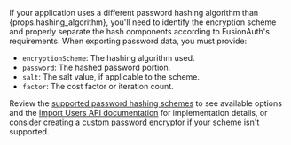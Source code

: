 
If your application uses a different password hashing algorithm than {props.hashing_algorithm}, you'll need to identify the encryption scheme and properly separate the hash components according to FusionAuth's requirements. When exporting password data, you must provide:

- `encryptionScheme`: The hashing algorithm used.
- `password`: The hashed password portion.
- `salt`: The salt value, if applicable to the scheme.
- `factor`: The cost factor or iteration count.

Review the [supported password hashing schemes](/docs/reference/password-hashes) to see available options and the [Import Users API documentation](/docs/apis/users#password-hashes) for implementation details, or consider creating a [custom password encryptor](/docs/extend/code/password-hashes/custom-password-hashing) if your scheme isn't supported.

